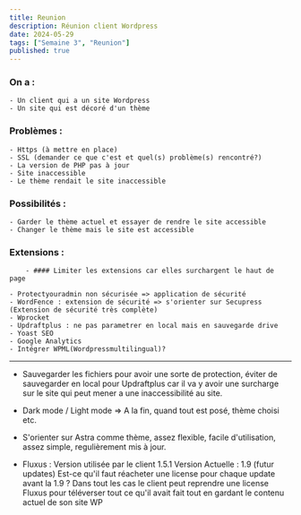```yaml
---
title: Reunion
description: Réunion client Wordpress
date: 2024-05-29
tags: ["Semaine 3", "Reunion"]
published: true
---
```


### On a :

    - Un client qui a un site Wordpress
    - Un site qui est décoré d'un thème
    
### Problèmes :
        
    - Https (à mettre en place)
    - SSL (demander ce que c'est et quel(s) problème(s) rencontré?)
    - La version de PHP pas à jour
    - Site inaccessible
    - Le thème rendait le site inaccessible

### Possibilités :

    - Garder le thème actuel et essayer de rendre le site accessible
    - Changer le thème mais le site est accessible

### Extensions :

        - #### Limiter les extensions car elles surchargent le haut de page

    - Protectyouradmin non sécurisée => application de sécurité
    - WordFence : extension de sécurité => s'orienter sur Secupress (Extension de sécurité très complète)
    - Wprocket
    - Updraftplus : ne pas parametrer en local mais en sauvegarde drive 
    - Yoast SEO 
    - Google Analytics
    - Intégrer WPML(Wordpressmultilingual)?
---

- Sauvegarder les fichiers pour avoir une sorte de protection, éviter de sauvegarder en local pour Updraftplus car il va y avoir une surcharge sur le site
qui peut mener a une inaccessibilité au site.

- Dark mode / Light mode => A la fin, quand tout est posé, thème choisi etc.

- S'orienter sur Astra comme thème, assez flexible, facile d'utilisation, assez simple, regulièrement mis à jour.

- Fluxus : Version utilisée par le client 1.5.1 
Version Actuelle : 1.9 (futur updates)
Est-ce qu'il faut réacheter une license pour chaque update avant la 1.9 ? 
Dans tout les cas le client peut reprendre une license Fluxus pour téléverser tout ce qu'il avait fait tout en gardant le contenu actuel de son site WP
